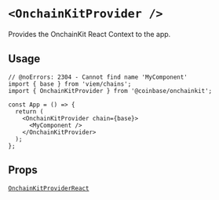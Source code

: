# `<OnchainKitProvider />`

Provides the OnchainKit React Context to the app.

## Usage

```tsx twoslash
// @noErrors: 2304 - Cannot find name 'MyComponent'
import { base } from 'viem/chains';
import { OnchainKitProvider } from '@coinbase/onchainkit';

const App = () => {
  return (
    <OnchainKitProvider chain={base}>
      <MyComponent />
    </OnchainKitProvider>
  );
};
```

## Props

[`OnchainKitProviderReact`](/config/types#onchainkitproviderreact)
